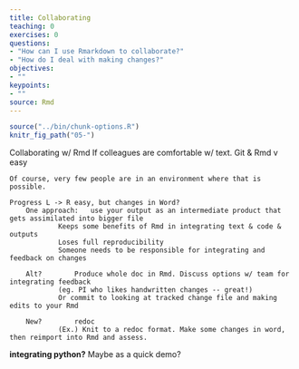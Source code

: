 ```yaml
---
title: Collaborating
teaching: 0
exercises: 0
questions:
- "How can I use Rmarkdown to collaborate?"
- "How do I deal with making changes?"
objectives:
- ""
keypoints:
- ""
source: Rmd
---
```


```r
source("../bin/chunk-options.R")
knitr_fig_path("05-")
```

Collaborating w/ Rmd
	If colleagues are comfortable w/ text. Git & Rmd v easy
	
	Of course, very few people are in an environment where that is possible.

	Progress L -> R easy, but changes in Word? 
		One approach: 	use your output as an intermediate product that gets assimilated into bigger file
				Keeps some benefits of Rmd in integrating text & code & outputs
				Loses full reproducibility
				Someone needs to be responsible for integrating and feedback on changes

		Alt?		Produce whole doc in Rmd. Discuss options w/ team for integrating feedback 
				(eg. PI who likes handwritten changes -- great!)
				Or commit to looking at tracked change file and making edits to your Rmd 

		New?		redoc
				(Ex.) Knit to a redoc format. Make some changes in word, then reimport into Rmd and assess.



**integrating python?**
Maybe as a quick demo? 
